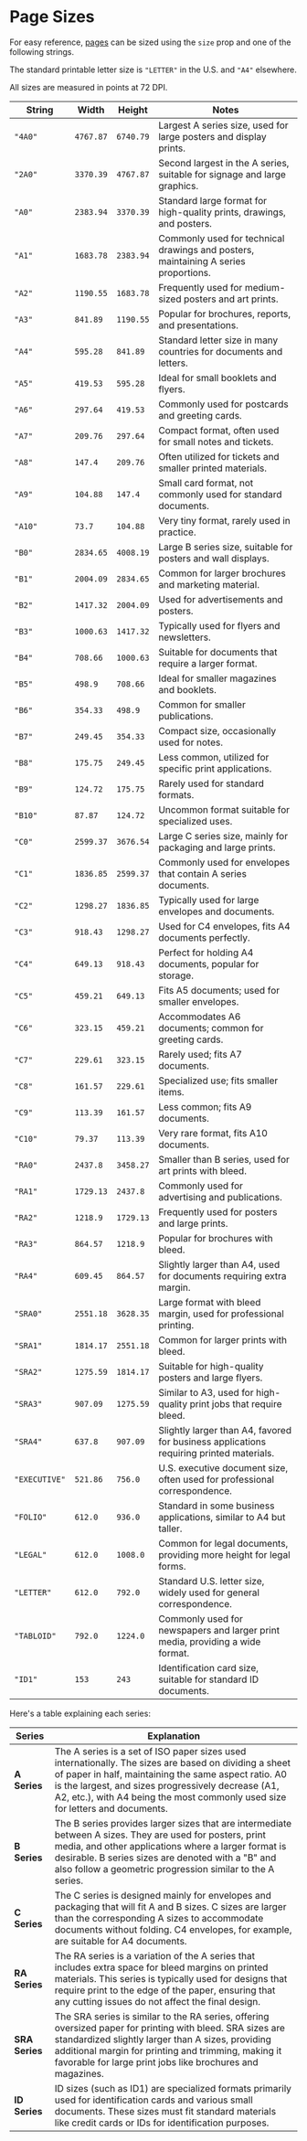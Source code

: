 
<Meta title="Documentation/Page Sizes" />

<h1>Page Sizes</h1>

For easy reference, [pages](https://justinmahar.github.io/react-pdf-builder/?path=/docs/documentation-components-basics-themedpage--docs) can be sized using the `size` prop and one of the following strings.

The standard printable letter size is `"LETTER"` in the U.S. and `"A4"` elsewhere.

All sizes are measured in points at 72 DPI.

| String        | Width     | Height    | Notes                                                                                   |
| ------------- | --------- | --------- | --------------------------------------------------------------------------------------- |
| `"4A0"`       | `4767.87` | `6740.79` | Largest A series size, used for large posters and display prints.                       |
| `"2A0"`       | `3370.39` | `4767.87` | Second largest in the A series, suitable for signage and large graphics.                |
| `"A0"`        | `2383.94` | `3370.39` | Standard large format for high-quality prints, drawings, and posters.                   |
| `"A1"`        | `1683.78` | `2383.94` | Commonly used for technical drawings and posters, maintaining A series proportions.     |
| `"A2"`        | `1190.55` | `1683.78` | Frequently used for medium-sized posters and art prints.                                |
| `"A3"`        | `841.89`  | `1190.55` | Popular for brochures, reports, and presentations.                                      |
| `"A4"`        | `595.28`  | `841.89`  | Standard letter size in many countries for documents and letters.                       |
| `"A5"`        | `419.53`  | `595.28`  | Ideal for small booklets and flyers.                                                    |
| `"A6"`        | `297.64`  | `419.53`  | Commonly used for postcards and greeting cards.                                         |
| `"A7"`        | `209.76`  | `297.64`  | Compact format, often used for small notes and tickets.                                 |
| `"A8"`        | `147.4`   | `209.76`  | Often utilized for tickets and smaller printed materials.                               |
| `"A9"`        | `104.88`  | `147.4`   | Small card format, not commonly used for standard documents.                            |
| `"A10"`       | `73.7`    | `104.88`  | Very tiny format, rarely used in practice.                                              |
| `"B0"`        | `2834.65` | `4008.19` | Large B series size, suitable for posters and wall displays.                            |
| `"B1"`        | `2004.09` | `2834.65` | Common for larger brochures and marketing material.                                     |
| `"B2"`        | `1417.32` | `2004.09` | Used for advertisements and posters.                                                    |
| `"B3"`        | `1000.63` | `1417.32` | Typically used for flyers and newsletters.                                              |
| `"B4"`        | `708.66`  | `1000.63` | Suitable for documents that require a larger format.                                    |
| `"B5"`        | `498.9`   | `708.66`  | Ideal for smaller magazines and booklets.                                               |
| `"B6"`        | `354.33`  | `498.9`   | Common for smaller publications.                                                        |
| `"B7"`        | `249.45`  | `354.33`  | Compact size, occasionally used for notes.                                              |
| `"B8"`        | `175.75`  | `249.45`  | Less common, utilized for specific print applications.                                  |
| `"B9"`        | `124.72`  | `175.75`  | Rarely used for standard formats.                                                       |
| `"B10"`       | `87.87`   | `124.72`  | Uncommon format suitable for specialized uses.                                          |
| `"C0"`        | `2599.37` | `3676.54` | Large C series size, mainly for packaging and large prints.                             |
| `"C1"`        | `1836.85` | `2599.37` | Commonly used for envelopes that contain A series documents.                            |
| `"C2"`        | `1298.27` | `1836.85` | Typically used for large envelopes and documents.                                       |
| `"C3"`        | `918.43`  | `1298.27` | Used for C4 envelopes, fits A4 documents perfectly.                                     |
| `"C4"`        | `649.13`  | `918.43`  | Perfect for holding A4 documents, popular for storage.                                  |
| `"C5"`        | `459.21`  | `649.13`  | Fits A5 documents; used for smaller envelopes.                                          |
| `"C6"`        | `323.15`  | `459.21`  | Accommodates A6 documents; common for greeting cards.                                   |
| `"C7"`        | `229.61`  | `323.15`  | Rarely used; fits A7 documents.                                                         |
| `"C8"`        | `161.57`  | `229.61`  | Specialized use; fits smaller items.                                                    |
| `"C9"`        | `113.39`  | `161.57`  | Less common; fits A9 documents.                                                         |
| `"C10"`       | `79.37`   | `113.39`  | Very rare format, fits A10 documents.                                                   |
| `"RA0"`       | `2437.8`  | `3458.27` | Smaller than B series, used for art prints with bleed.                                  |
| `"RA1"`       | `1729.13` | `2437.8`  | Commonly used for advertising and publications.                                         |
| `"RA2"`       | `1218.9`  | `1729.13` | Frequently used for posters and large prints.                                           |
| `"RA3"`       | `864.57`  | `1218.9`  | Popular for brochures with bleed.                                                       |
| `"RA4"`       | `609.45`  | `864.57`  | Slightly larger than A4, used for documents requiring extra margin.                     |
| `"SRA0"`      | `2551.18` | `3628.35` | Large format with bleed margin, used for professional printing.                         |
| `"SRA1"`      | `1814.17` | `2551.18` | Common for larger prints with bleed.                                                    |
| `"SRA2"`      | `1275.59` | `1814.17` | Suitable for high-quality posters and large flyers.                                     |
| `"SRA3"`      | `907.09`  | `1275.59` | Similar to A3, used for high-quality print jobs that require bleed.                     |
| `"SRA4"`      | `637.8`   | `907.09`  | Slightly larger than A4, favored for business applications requiring printed materials. |
| `"EXECUTIVE"` | `521.86`  | `756.0`   | U.S. executive document size, often used for professional correspondence.               |
| `"FOLIO"`     | `612.0`   | `936.0`   | Standard in some business applications, similar to A4 but taller.                       |
| `"LEGAL"`     | `612.0`   | `1008.0`  | Common for legal documents, providing more height for legal forms.                      |
| `"LETTER"`    | `612.0`   | `792.0`   | Standard U.S. letter size, widely used for general correspondence.                      |
| `"TABLOID"`   | `792.0`   | `1224.0`  | Commonly used for newspapers and larger print media, providing a wide format.           |
| `"ID1"`       | `153`     | `243`     | Identification card size, suitable for standard ID documents.                           |

Here's a table explaining each series:

| Series         | Explanation                                                                                                                                                                                                                                                                                          |
| -------------- | ---------------------------------------------------------------------------------------------------------------------------------------------------------------------------------------------------------------------------------------------------------------------------------------------------- |
| **A Series**   | The A series is a set of ISO paper sizes used internationally. The sizes are based on dividing a sheet of paper in half, maintaining the same aspect ratio. A0 is the largest, and sizes progressively decrease (A1, A2, etc.), with A4 being the most commonly used size for letters and documents. |
| **B Series**   | The B series provides larger sizes that are intermediate between A sizes. They are used for posters, print media, and other applications where a larger format is desirable. B series sizes are denoted with a "B" and also follow a geometric progression similar to the A series.                  |
| **C Series**   | The C series is designed mainly for envelopes and packaging that will fit A and B sizes. C sizes are larger than the corresponding A sizes to accommodate documents without folding. C4 envelopes, for example, are suitable for A4 documents.                                                       |
| **RA Series**  | The RA series is a variation of the A series that includes extra space for bleed margins on printed materials. This series is typically used for designs that require print to the edge of the paper, ensuring that any cutting issues do not affect the final design.                               |
| **SRA Series** | The SRA series is similar to the RA series, offering oversized paper for printing with bleed. SRA sizes are standardized slightly larger than A sizes, providing additional margin for printing and trimming, making it favorable for large print jobs like brochures and magazines.                 |
| **ID Series**  | ID sizes (such as ID1) are specialized formats primarily used for identification cards and various small documents. These sizes must fit standard materials like credit cards or IDs for identification purposes.                                                                                    |
